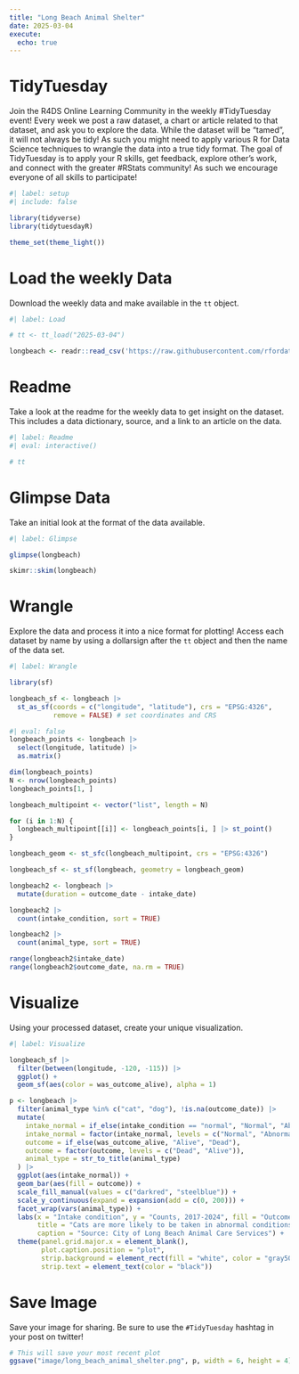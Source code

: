 ```yaml
---
title: "Long Beach Animal Shelter"
date: 2025-03-04
execute: 
  echo: true
---
```


# TidyTuesday

Join the R4DS Online Learning Community in the weekly #TidyTuesday event!
Every week we post a raw dataset, a chart or article related to that dataset, and ask you to explore the data.
While the dataset will be “tamed”, it will not always be tidy! As such you might need to apply various R for Data Science techniques to wrangle the data into a true tidy format.
The goal of TidyTuesday is to apply your R skills, get feedback, explore other’s work, and connect with the greater #RStats community!
As such we encourage everyone of all skills to participate!

```r
#| label: setup
#| include: false

library(tidyverse)
library(tidytuesdayR)

theme_set(theme_light())
```

# Load the weekly Data

Download the weekly data and make available in the `tt` object.

```r
#| label: Load

# tt <- tt_load("2025-03-04")

longbeach <- readr::read_csv('https://raw.githubusercontent.com/rfordatascience/tidytuesday/main/data/2025/2025-03-04/longbeach.csv')
```

# Readme

Take a look at the readme for the weekly data to get insight on the dataset.
This includes a data dictionary, source, and a link to an article on the data.

```r
#| label: Readme
#| eval: interactive()

# tt

```

# Glimpse Data

Take an initial look at the format of the data available.

```r
#| label: Glimpse

glimpse(longbeach)

skimr::skim(longbeach)
```

# Wrangle

Explore the data and process it into a nice format for plotting! Access each dataset by name by using a dollarsign after the `tt` object and then the name of the data set.

```r
#| label: Wrangle

library(sf)

longbeach_sf <- longbeach |> 
  st_as_sf(coords = c("longitude", "latitude"), crs = "EPSG:4326",
           remove = FALSE) # set coordinates and CRS
```

```r
#| eval: false
longbeach_points <- longbeach |> 
  select(longitude, latitude) |> 
  as.matrix()

dim(longbeach_points)
N <- nrow(longbeach_points)
longbeach_points[1, ]

longbeach_multipoint <- vector("list", length = N)

for (i in 1:N) {
  longbeach_multipoint[[i]] <- longbeach_points[i, ] |> st_point()
} 

longbeach_geom <- st_sfc(longbeach_multipoint, crs = "EPSG:4326")

longbeach_sf <- st_sf(longbeach, geometry = longbeach_geom)
```

```r
longbeach2 <- longbeach |> 
  mutate(duration = outcome_date - intake_date)
```

```r
longbeach2 |> 
  count(intake_condition, sort = TRUE)

longbeach2 |> 
  count(animal_type, sort = TRUE)
```

```r
range(longbeach2$intake_date)
range(longbeach2$outcome_date, na.rm = TRUE)
```

# Visualize

Using your processed dataset, create your unique visualization.

```r
#| label: Visualize

longbeach_sf |> 
  filter(between(longitude, -120, -115)) |> 
  ggplot() +
  geom_sf(aes(color = was_outcome_alive), alpha = 1) 
```

```r
p <- longbeach |> 
  filter(animal_type %in% c("cat", "dog"), !is.na(outcome_date)) |> 
  mutate(
    intake_normal = if_else(intake_condition == "normal", "Normal", "Abnormal"),
    intake_normal = factor(intake_normal, levels = c("Normal", "Abnormal")),
    outcome = if_else(was_outcome_alive, "Alive", "Dead"),
    outcome = factor(outcome, levels = c("Dead", "Alive")),
    animal_type = str_to_title(animal_type)
  ) |> 
  ggplot(aes(intake_normal)) +
  geom_bar(aes(fill = outcome)) +
  scale_fill_manual(values = c("darkred", "steelblue")) +
  scale_y_continuous(expand = expansion(add = c(0, 200))) +
  facet_wrap(vars(animal_type)) +
  labs(x = "Intake condition", y = "Counts, 2017-2024", fill = "Outcome",
       title = "Cats are more likely to be taken in abnormal conditions\nto Animal Care Services, and die than dogs",
       caption = "Source: City of Long Beach Animal Care Services") +
  theme(panel.grid.major.x = element_blank(),
        plot.caption.position = "plot",
        strip.background = element_rect(fill = "white", color = "gray50"),
        strip.text = element_text(color = "black"))
```

# Save Image

Save your image for sharing. Be sure to use the `#TidyTuesday` hashtag in your post on twitter! 

```r

# This will save your most recent plot
ggsave("image/long_beach_animal_shelter.png", p, width = 6, height = 4)
```

